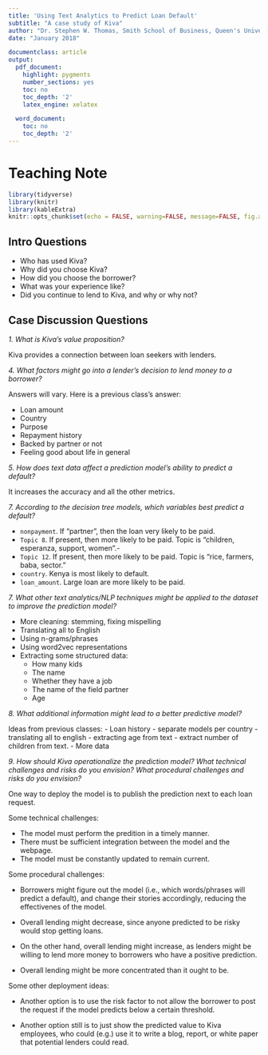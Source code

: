 ```yaml
---
title: 'Using Text Analytics to Predict Loan Default'
subtitle: "A case study of Kiva"
author: "Dr. Stephen W. Thomas, Smith School of Business, Queen's University"
date: "January 2018"

documentclass: article
output:
  pdf_document:
    highlight: pygments
    number_sections: yes
    toc: no
    toc_depth: '2'
    latex_engine: xelatex

  word_document:
    toc: no
    toc_depth: '2'
---
```


# Teaching Note

```r
library(tidyverse)
library(knitr)
library(kableExtra)
knitr::opts_chunk$set(echo = FALSE, warning=FALSE, message=FALSE, fig.align='center')
```

## Intro Questions

- Who has used Kiva? 
- Why did you choose Kiva? 
- How did you choose the borrower? 
- What was your experience like? 
- Did you continue to lend to Kiva, and why or why not?


## Case Discussion Questions

_1. What is Kiva's value proposition?_

Kiva provides a connection between loan seekers with lenders.


_4. What factors might go into a lender's decision to lend money to a borrower?_

Answers will vary. Here is a previous class's answer:

- Loan amount
- Country
- Purpose
- Repayment history
- Backed by partner or not
- Feeling good about life in general


_5. How does text data affect a prediction model's ability to predict a default?_

It increases the accuracy and all the other metrics.


_7. According to the decision tree models, which variables best predict a default?_

- `nonpayment`. If "partner", then the loan very likely to be paid.
- `Topic 8`. If present, then more likely to be paid. Topic is "children, esperanza, support, women".- 
- `Topic 12`. If present, then more likely to be paid. Topic is "rice, farmers, baba, sector."
- `country`. Kenya is most likely to default.
- `loan_amount`. Large loan are more likely to be paid.

_7. What other text analytics/NLP techniques might be applied to the dataset to improve the prediction model?_

- More cleaning: stemming, fixing mispelling
- Translating all to English
- Using n-grams/phrases
- Using word2vec representations
- Extracting some structured data: 
  - How many kids
  - The name
  - Whether they have a job
  - The name of the field partner
  - Age

_8. What additional information might lead to a better predictive model?_

Ideas from previous classes:
- Loan history
- separate models per country
- translating all to english
- extracting age from text
- extract number of children from text.
- More data


_9. How should Kiva operationalize the prediction model? What technical challenges and risks do you envision? What procedural challenges and risks do you envision?_

One way to deploy the model is to publish the prediction next to each loan request.

Some technical challenges:

- The model must perform the predition in a timely manner. 
- There must be sufficient integration between the model and the webpage. 
- The model must be constantly updated to remain current.

Some procedural challenges:

- Borrowers might figure out the model (i.e., which words/phrases will predict a default), and change their stories accordingly, reducing the effectivenes of the model.

- Overall lending might decrease, since anyone predicted to be risky would stop getting loans. 

- On the other hand, overall lending might increase, as lenders might be willing to lend more money to borrowers who have a positive prediction.

- Overall lending might be more concentrated than it ought to be.

Some other deployment ideas:

- Another option is to use the risk factor to not allow the borrower to post the request if the model predicts below a certain threshold. 

- Another option still is to just show the predicted value to Kiva employees, who could (e.g.) use it to write a blog, report, or white paper that potential lenders could read.

